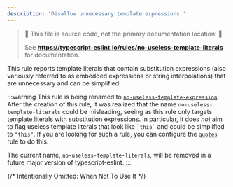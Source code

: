```yaml
---
description: 'Disallow unnecessary template expressions.'
---
```



> 🛑 This file is source code, not the primary documentation location! 🛑
>
> See **https://typescript-eslint.io/rules/no-useless-template-literals** for documentation.

This rule reports template literals that contain substitution expressions (also variously referred to as embedded expressions or string interpolations) that are unnecessary and can be simplified.

:::warning
This rule is being renamed to [`no-useless-template-expression`](./no-useless-template-expression.mdx).
After the creation of this rule, it was realized that the name `no-useless-template-literals` could be misleading, seeing as this rule only targets template literals with substitution expressions.
In particular, it does _not_ aim to flag useless template literals that look like `` `this` `` and could be simplified to `"this"`.
If you are looking for such a rule, you can configure the [`quotes`](./quotes.mdx) rule to do this.

The current name, `no-useless-template-literals`, will be removed in a future major version of typescript-eslint.
:::

{/* Intentionally Omitted: When Not To Use It */}
